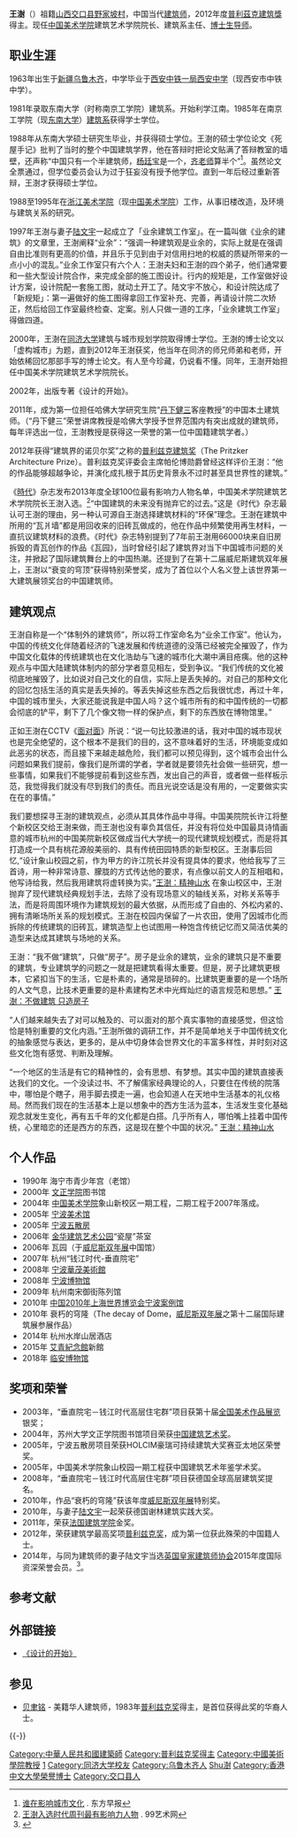 {{copypaste}}
{{Infobox architect
|name                  = 王澍
|fullname              = 王澍
|nationality           = {{PRC}}
|image                 = Wang-Shu Taipei.jpg
|image_size            = 
|caption               = 
|birth_date            = {{Birth date and age|1963|11|4}}
|birth_place           = {{PRC}}[[新疆维吾尔自治区|新疆维吾尔自治区]][[乌鲁木齐市|乌鲁木齐市]]
|death_date            = 
|death_place           = 
|alma_mater            = [[南京工学院|南京工学院]]（今[[东南大学|东南大学]]）<br />[[同济大学|同济大学]]
|practice_name         = 
|years active          = 1988年至今
|significant_buildings =
|significant_projects  = 
|significant_design    = 
|spouse                = [[陆文宇|陆文宇]]
|awards                = [[普利茲克獎|普利茲克獎]]<br />中国建筑艺术奖<br />法国建筑学院金奖
}}

'''王澍'''（{{bd|1963年|11月4日|||Wang王}}）祖籍[[山西|山西]][[交口县|交口县]][[交口縣野家坡村|野家坡村]]，中国当代[[建筑师|建筑师]]，2012年度[[普利茲克建筑獎|普利茲克建筑獎]]得主。现任[[中国美术学院|中国美术学院]]建筑艺术学院院长、建筑系主任{{r|师资概况}}、[[博士生导师|博士生导师]]。

== 职业生涯 ==
1963年出生于[[新疆|新疆]][[乌鲁木齐|乌鲁木齐]]，中学毕业于[[西安|西安]][[西安铁一中|中铁一局西安中学]]（现西安市中铁中学）。

1981年录取东南大学（时称南京工学院）建筑系。开始利学江南。1985年在南京工学院（现[[东南大学|东南大学]]）[[东南大学建筑学院|建筑系]]获得学士学位。

1988年从东南大学硕士研究生毕业，并获得硕士学位{{r|筑龙网}}。王澍的硕士学位论文《死屋手记》批判了当时的整个中国建筑学界{{r|素朴为家}}，他在答辩时把论文贴满了答辩教室的墙壁，还声称“中国只有一个半建筑师，[[杨廷宝|杨廷宝]]是一个，[[齐康|齐老师]]算半个”<ref>[http://news.sohu.com/20061106/n246211013.shtml 谁在影响城市文化] {{Wayback|url=http://news.sohu.com/20061106/n246211013.shtml |date=20141021181408 }}. 东方早报</ref>。虽然论文全票通过，但学位委员会认为过于狂妄没有授予他学位。直到一年后经过重新答辩，王澍才获得硕士学位。{{r|素朴为家}}

1988至1995年在[[浙江美术学院|浙江美术学院]]（现[[中国美术学院|中国美术学院]]）工作，从事旧楼改造，及环境与建筑关系的研究。

1997年王澍与妻子[[陆文宇|陆文宇]]一起成立了「业余建筑工作室」。在一篇叫做《业余的建筑》的文章里，王澍阐释“业余”：“强调一种建筑观是业余的，实际上就是在强调自由比准则有更高的价值，并且乐于见到由于对信用扫地的权威的质疑所带来的一点小小的混乱。”业余工作室只有六个人：王澍夫妇和王澍的四个弟子，他们通常要和一些大型设计院合作，来完成全部的施工图设计。行内的规矩是，工作室做好设计方案，设计院配一套施工图，就动土开工了。陆文宇不放心，和设计院达成了「新规矩」：第一遍做好的施工图得拿回工作室补充、完善，再请设计院二次矫正，然后给回工作室最终检查、定案。别人只做一道的工序，「业余建筑工作室」得做四道。

2000年，王澍在[[同济大学|同济大学]]建筑与城市规划学院取得博士学位。王澍的博士论文以「虚构城市」为题，直到2012年王澍获奖，他当年在同济的师兄师弟和老师，开始依稀回忆那部手写的博士论文。有人至今珍藏，仍说看不懂。同年，王澍开始担任中国美术学院建筑艺术学院院长。

2002年，出版专著《设计的开始》。

2011年，成为第一位担任哈佛大学研究生院“[[丹下健三|丹下健三]]客座教授”的中国本土建筑师。（“丹下健三”荣誉讲席教授是哈佛大学授予世界范围内有突出成就的建筑师，每年评选出一位，王澍教授是获得这一荣誉的第一位中国籍建筑学者。）{{r|筑龙网}}

2012年获得“建筑界的诺贝尔奖”之称的[[普利兹克建筑奖|普利兹克建筑奖]]（The Pritzker Architecture Prize）。普利兹克奖评委会主席帕伦博勋爵曾经这样评价王澍：“他的作品能够超越争论，并演化成扎根于其历史背景永不过时甚至具世界性的建筑。”

《[[時代_(雜誌)|時代]]》杂志发布2013年度全球100位最有影响力人物名单，中国美术学院建筑艺术学院院长王澍入选。<ref>[http://news.99ys.com/news/2013/0419/9_126077_1.shtml 王澍入选时代周刊最有影响力人物] {{Wayback|url=http://news.99ys.com/news/2013/0419/9_126077_1.shtml |date=20160304125444 }}. 99艺术网</ref>“中国建筑的未来没有抛弃它的过去。”这是《时代》杂志最认可王澍的理由，另一种认可源自王澍选择建筑材料的“环保”理念。王澍在建筑中所用的“瓦爿墙”都是用回收来的旧砖瓦做成的，他在作品中频繁使用再生材料，一直抗议建筑材料的浪费。《时代》杂志特别提到了7年前王澍用66000块来自旧房拆毁的青瓦创作的作品《瓦园》，当时曾经引起了建筑界对当下中国城市问题的关注，并掀起了国际建筑舞台上的中国热潮。还提到了在第十二届威尼斯建筑双年展上，王澍以“衰变的穹顶”获得特别荣誉奖，成为了首位以个人名义登上该世界第一大建筑展领奖台的中国建筑师。

== 建筑观点 ==
王澍自称是一个“体制外的建筑师”，所以将工作室命名为“业余工作室”。他认为，中国的传统文化伴随着经济的飞速发展和传统道德的没落已经被完全摧毁了，作为中国文化载体的传统建筑也在文化浩劫与飞速的城市化大潮中满目疮痍。他的这种观点与中国大陆建筑体制内的部分学者意见相左，受到争议。“我们传统的文化被彻底地摧毁了，比如说对自己文化的自信，实际上是丢失掉的。对自己的那种文化的回忆包括生活的真实是丢失掉的。等丢失掉这些东西之后我很忧虑，再过十年，中国的城市里头，大家还能说我是中国人吗？这个城市所有的和中国传统的一切都会彻底的铲平，剩下了几个像文物一样的保护点，剩下的东西放在博物馆里。”

正如王澍在CCTV《[[面对面|面对面]]》所说：“说一句比较激进的话，我对中国的城市现状也是完全绝望的，这个根本不是我们的目的，这不意味着好的生活，环境能变成如此恶劣的状态，而且接下来越走越危险，我们都可以预见得到，这个城市会出什么问题如果我们提前，像我们是所谓的学者，学者就是要领先社会做一些研究，想一些事情，如果我们不能够提前看到这些东西，发出自己的声音，或者做一些样板示范，我觉得我们就没有尽到我们的责任。而且光说空话是没有用的，一定要做实实在在的事情。”

我们要想探寻王澍的建筑观点，必须从其具体作品中寻得。中国美院院长许江将整个新校区交给王澍来做，而王澍也没有辜负其信任，并没有将位处中国最具诗情画意的城市杭州的中国美院新校区做成当代大学统一的现代建筑规划模式，而是将其打造成一个具有桃花源般美丽的、具有传统田园特质的新型校区。王澍事后回忆,“设计象山校园之前，作为甲方的许江院长并没有提具体的要求，他给我写了三首诗，用一种非常诗意、朦胧的方式传达他的要求，有点像以前文人的互相唱和，他写诗给我，然后我用建筑将虚转换为实。”[https://web.archive.org/web/20150518090647/http://wen.org.cn/modules/article/view.article.php/3143 王澍：精神山水] 
在象山校区中，王澍抛弃了现代建筑经典规划手法，去除了没有现场意义的轴线关系，对称关系等手法，而是将周围环境作为建筑规划的最大依据，从而形成了自由的、外松内紧的、拥有清晰场所关系的规划模式。王澍在校园内保留了一片农田，使用了因城市化而拆除的传统建筑的旧砖瓦，建筑造型上也试图用一种饱含传统记忆而又简洁优美的造型来达成其建筑与场地的关系。

王澍：“我不做“建筑”，只做“房子”。房子是业余的建筑，业余的建筑只是不重要的建筑，专业建筑学的问题之一就是把建筑看得太重要。但是，房子比建筑更根本，它紧扣当下的生活，它是朴素的，通常是琐碎的。比建筑更重要的是一个场所的人文气息，比技术更重要的是朴素建构艺术中光辉灿烂的语言规范和思想。”  [http://people.china.com.cn/2013-05/30/content_5991119.htm 王澍：不做建筑 只造房子]{{Wayback|url=http://people.china.com.cn/2013-05/30/content_5991119.htm |date=20150518083152 }}

“人们越来越失去了对可以触及的、可以面对的那个真实事物的直接感觉，但这恰恰是特别重要的文化内涵。”王澍所做的调研工作，并不是简单地关于中国传统文化的抽象感觉与表达，更多的，是从中切身体会世界文化的丰富多样性，并时刻对这些文化饱有感觉、判断及理解。

“一个地区的生活是有它的精神性的，会有思想、有梦想。其实中国的建筑直接表达我们的文化。一个没读过书、不了解儒家经典理论的人，只要住在传统的院落中，哪怕是个瞎子，用手脚去摸走一遍，也会知道人在天地中生活基本的礼仪格局。然而我们现在的生活基本上是以想象中的西方生活为蓝本，生活发生变化基础观念就发生变化，再有五千年的文化都是白搭。几乎所有人，哪怕嘴上挂着中国传统，心里暗恋的还是西方的东西，这是现在整个中国的状况。” [https://web.archive.org/web/20150518090644/http://wen.org.cn/modules/article/view.article.php/c14/3143 王澍：精神山水]

== 个人作品 ==
* 1990年 海宁市青少年宫（老馆）
* 2000年 [[苏州大学文正学院|文正学院]]图书馆
* 2004年 [[中国美术学院|中国美术学院]]象山新校区一期工程，二期工程于2007年落成。
* 2005年 [[宁波美术馆|宁波美术馆]]
* 2005年 [[宁波五散房|宁波五散房]]
* 2006年 [[金华建筑艺术公园|金华建筑艺术公园]]“瓷屋”茶室
* 2006年 瓦园（于[[威尼斯双年展|威尼斯双年展]]中国馆）
* 2007年 杭州“钱江时代-垂直院宅”
* 2008年 [[宁波華茂美術館|宁波華茂美術館]]
* 2008年 [[宁波博物馆|宁波博物馆]]
* 2009年 杭州南宋御街陈列馆
* 2010年 [[中国2010年上海世界博览会宁波案例馆|中国2010年上海世界博览会宁波案例馆]]
* 2010年 衰朽的穹隆（The decay of Dome，[[威尼斯双年展|威尼斯双年展]]之第十二届国际建筑展参展作品）
* 2014年 杭州水岸山居酒店
* 2015年 [[艾青紀念館|艾青紀念館]]新館
* 2018年 [[临安博物馆|临安博物馆]]

{{Gallery
|title=
|footer=
|width=200
|lines=1
|align=center
|File:Ningbo Museum of Art, 2014-01 02.JPG|宁波美术馆
|File:Ningbo Yinzhou Park-Five Scattered Houses-Tea House 1 20191203.jpg|宁波五散房——茶室
|File:North facet of NBM.JPG|宁波博物馆
|File:Southern Song Imperial Street, 2014-10-12 17.JPG|南宋御街陈列馆
}}

== 奖项和荣誉 ==
* 2003年，“垂直院宅－钱江时代高层住宅群”项目获第十届[[全国美术作品展览|全国美术作品展览]]银奖；
* 2004年，苏州大学文正学院图书馆项目荣获[[中国建筑艺术奖|中国建筑艺术奖]]。
* 2005年，宁波五散房项目荣获HOLCIM豪瑞可持续建筑大奖赛亚太地区荣誉奖。
* 2005年，中国美术学院象山校园一期工程获中国建筑艺术年鉴学术奖。
* 2008年，“垂直院宅－钱江时代高层住宅群”项目获德国全球高层建筑奖提名。
* 2010年，作品“衰朽的穹隆”获该年度[[威尼斯双年展|威尼斯双年展]]特别奖。
* 2010年，与妻子[[陆文宇|陆文宇]]一起荣获德国谢林建筑实践大奖。
* 2011年，荣获[[法国建筑学院|法国建筑学院]]金奖。
* 2012年，荣获建筑学最高奖项[[普利兹克奖|普利兹克奖]]，成为第一位获此殊荣的中国籍人士。
* 2014年，与同为建筑师的妻子陆文宇当选[[英国皇家建筑师协会|英国皇家建筑师协会]]2015年度国际资深荣誉会员。<ref>{{cite web |url = http://www.pritzkerprize.cn/2012/%E8%8E%B7%E5%A5%96%E6%8F%AD%E6%99%93 |title = 中国建筑师王澍荣获2012年普利兹克建筑奖 |work = 普利兹克建筑奖官方网站 |accessdate = 2012-02-28 |deadurl = yes |archiveurl = https://web.archive.org/web/20120229222658/http://www.pritzkerprize.cn/2012/%E8%8E%B7%E5%A5%96%E6%8F%AD%E6%99%93 |archivedate = 2012-02-29 |df =  }}</ref>。

== 参考文献 ==
{{Reflist|2|refs=
<ref name="师资概况">{{cite web|url=http://www.caa.edu.cn/Data/HTMLFile/2011-04/00672672-0ad5-4a40-9cbd-5ace09cee591/142883f9-7ee3-49ed-957a-a4541ba848e5.html?type=%E5%B8%88%E8%B5%84%E6%A6%82%E5%86%B5%E5%88%86%E9%A1%B5%E5%BC%8F|title=师资概况·王澍|work=中国美术学院|accessdate=2012-02-28}}{{dead link|date=2018年3月 |bot=InternetArchiveBot |fix-attempted=yes }}</ref>
<ref name="筑龙网">{{cite web |url=http://news.zhulong.com/read154518.htm |title=大奖揭晓 中国建筑师王澍荣获2012年普利兹克建筑奖 |work=筑龙网 |accessdate=2012-02-27 |archive-url=https://web.archive.org/web/20120301214838/http://news.zhulong.com/read154518.htm |archive-date=2012-03-01 |dead-url=yes }}</ref>
<ref name="素朴为家">王澍, 夏楠. [http://www.chinalifemagazine.com/Web/ShowNews.asp?id=567 素朴为家] {{Wayback|url=http://www.chinalifemagazine.com/Web/ShowNews.asp?id=567 |date=20160304190132 }}. 《[[生活月刊|生活月刊]]》, 2010年2月号（总51期）</ref>
}}

== 外部链接 ==
* [http://book.douban.com/subject/1515495/ 《设计的开始》]{{Wayback|url=http://book.douban.com/subject/1515495/ |date=20120314055833 }}

== 参见 ==
{{Portal box|中国建筑|人物}}
* [[贝聿铭|贝聿铭]] - 美籍华人建筑师，1983年[[普利兹克奖|普利兹克奖]]得主，是首位获得此奖的华裔人士。

{{-}}
{{普利兹克奖得主}}
{{Authority control}}

{{DEFAULTSORT:Wang王}}
[[Category:中華人民共和國建築師|Category:中華人民共和國建築師]]
[[Category:普利兹克奖得主|Category:普利兹克奖得主]]
[[Category:中國美術學院教授|Category:中國美術學院教授]]
[[Category:东南大学校友|1]]
[[Category:同济大学校友|Category:同济大学校友]]
[[Category:乌鲁木齐人|Category:乌鲁木齐人]]
[[Category:王姓|Shu澍]]
[[Category:香港中文大學榮譽博士|Category:香港中文大學榮譽博士]]
[[Category:交口县人|Category:交口县人]]